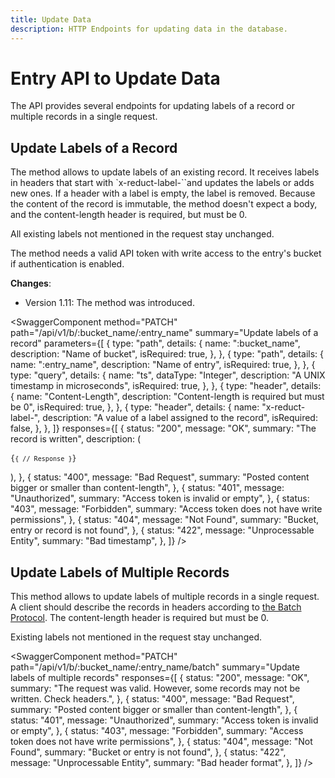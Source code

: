 ```yaml
---
title: Update Data
description: HTTP Endpoints for updating data in the database.
---
```


<head>
  <link
    rel="canonical"
    href="https://www.reduct.store/docs/http-api/entry-api/update_data"
  />
</head>

# Entry API to Update Data

The API provides several endpoints for updating labels of a record or multiple records in a single request.


## Update Labels of a Record

The method allows to update labels of an existing record. It receives
labels in headers that start with `x-reduct-label-``and updates
the labels or adds new ones. If a header with a label is empty, the label
is removed. Because the content of the record is immutable, the method doesn't expect a body, and the content-length header is required, but must be 0.

All existing labels not mentioned in the request stay unchanged.

The method needs a valid API token with write access to the entry's bucket
if authentication is enabled.

**Changes**:

- Version 1.11: The method was introduced.

<SwaggerComponent
  method="PATCH"
  path="/api/v1/b/:bucket_name/:entry_name"
  summary="Update labels of a record"
  parameters={[
    {
      type: "path",
      details: {
        name: ":bucket_name",
        description: "Name of bucket",
        isRequired: true,
      },
    },
    {
      type: "path",
      details: {
        name: ":entry_name",
        description: "Name of entry",
        isRequired: true,
      },
    },
    {
      type: "query",
      details: {
        name: "ts",
        dataType: "Integer",
        description: "A UNIX timestamp in microseconds",
        isRequired: true,
      },
    },
    {
      type: "header",
      details: {
        name: "Content-Length",
        description: "Content-length is required but must be 0",
        isRequired: true,
      },
    },
    {
      type: "header",
      details: {
        name: "x-reduct-label-<name>",
        description: "A value of a label assigned to the record",
        isRequired: false,
      },
    },
  ]}
  responses={[
    {
      status: "200",
      message: "OK",
      summary: "The record is written",
      description: (
        <pre>
          <code>{`{
    // Response
}`}</code>
        </pre>
      ),
    },
    {
      status: "400",
      message: "Bad Request",
      summary: "Posted content bigger or smaller than content-length",
    },
    {
      status: "401",
      message: "Unauthorized",
      summary: "Access token is invalid or empty",
    },
    {
      status: "403",
      message: "Forbidden",
      summary: "Access token does not have write permissions",
    },
    {
      status: "404",
      message: "Not Found",
      summary: "Bucket, entry or record is not found",
    },
    {
      status: "422",
      message: "Unprocessable Entity",
      summary: "Bad timestamp",
    },
  ]}
/>

## Update Labels of Multiple Records

This method allows to update labels of multiple records in a single request. A client should describe the
records in headers according to [the Batch Protocol](/docs/http-api/entry-api/index.mdx#batch-protocol). The content-length header is required but must be 0.

Existing labels not mentioned in the request stay unchanged.

<SwaggerComponent
  method="PATCH"
  path="/api/v1/b/:bucket_name/:entry_name/batch"
  summary="Update labels of multiple records"
  responses={[
    {
      status: "200",
      message: "OK",
      summary:
        "The request was valid. However, some records may not be written. Check headers.",
    },
    {
      status: "400",
      message: "Bad Request",
      summary: "Posted content bigger or smaller than content-length",
    },
    {
      status: "401",
      message: "Unauthorized",
      summary: "Access token is invalid or empty",
    },
    {
      status: "403",
      message: "Forbidden",
      summary: "Access token does not have write permissions",
    },
    {
      status: "404",
      message: "Not Found",
      summary: "Bucket or entry is not found",
    },
    {
      status: "422",
      message: "Unprocessable Entity",
      summary: "Bad header format",
    },
  ]}
/>
